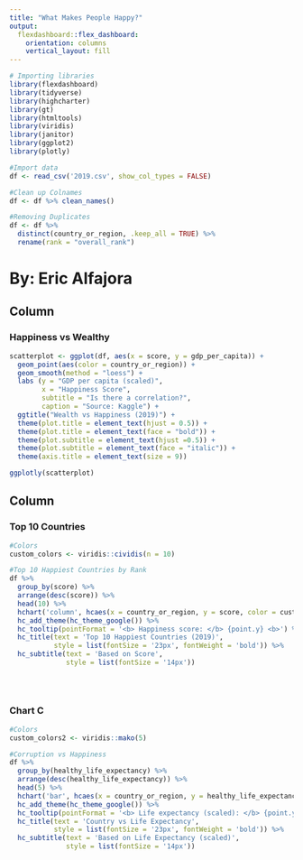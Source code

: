 ```yaml
---
title: "What Makes People Happy?"
output: 
  flexdashboard::flex_dashboard:
    orientation: columns
    vertical_layout: fill
---
```


```r
# Importing libraries
library(flexdashboard)
library(tidyverse)
library(highcharter)
library(gt)
library(htmltools)
library(viridis)
library(janitor)
library(ggplot2)
library(plotly)
```

```r
#Import data
df <- read_csv('2019.csv', show_col_types = FALSE)

#Clean up Colnames
df <- df %>% clean_names()

#Removing Duplicates
df <- df %>%
  distinct(country_or_region, .keep_all = TRUE) %>%
  rename(rank = "overall_rank")
```

By: Eric Alfajora
============================================================================

Column {data-width=650}
-----------------------------------------------------------------------

### Happiness vs Wealthy

```r
scatterplot <- ggplot(df, aes(x = score, y = gdp_per_capita)) + 
  geom_point(aes(color = country_or_region)) +
  geom_smooth(method = "loess") +
  labs (y = "GDP per capita (scaled)",
        x = "Happiness Score",
        subtitle = "Is there a correlation?",
        caption = "Source: Kaggle") +
  ggtitle("Wealth vs Happiness (2019)") +
  theme(plot.title = element_text(hjust = 0.5)) +
  theme(plot.title = element_text(face = "bold")) +
  theme(plot.subtitle = element_text(hjust =0.5)) +
  theme(plot.subtitle = element_text(face = "italic")) +
  theme(axis.title = element_text(size = 9))

ggplotly(scatterplot)
```

Column {data-width=350}
-----------------------------------------------------------------------

### Top 10 Countries 

```r
#Colors
custom_colors <- viridis::cividis(n = 10)

#Top 10 Happiest Countries by Rank
df %>% 
  group_by(score) %>% 
  arrange(desc(score)) %>% 
  head(10) %>% 
  hchart('column', hcaes(x = country_or_region, y = score, color = custom_colors)) %>% 
  hc_add_theme(hc_theme_google()) %>% 
  hc_tooltip(pointFormat = '<b> Happiness score: </b> {point.y} <b>') %>% 
  hc_title(text = 'Top 10 Happiest Countries (2019)',
           style = list(fontSize = '23px', fontWeight = 'bold')) %>% 
  hc_subtitle(text = 'Based on Score',
              style = list(fontSize = '14px'))
  
  
  
```

### Chart C

```r
#Colors
custom_colors2 <- viridis::mako(5)

#Corruption vs Happiness
df %>% 
  group_by(healthy_life_expectancy) %>% 
  arrange(desc(healthy_life_expectancy)) %>% 
  head(5) %>% 
  hchart('bar', hcaes(x = country_or_region, y = healthy_life_expectancy, colors = custom_colors2)) %>% 
  hc_add_theme(hc_theme_google()) %>% 
  hc_tooltip(pointFormat = '<b> Life expectancy (scaled): </b> {point.y} <br>') %>% 
  hc_title(text = 'Country vs Life Expectancy',
           style = list(fontSize = '23px', fontWeight = 'bold')) %>% 
  hc_subtitle(text = 'Based on Life Expectancy (scaled)',
              style = list(fontSize = '14px'))

```

